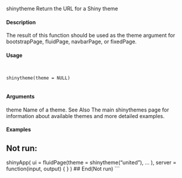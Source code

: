 shinytheme
Return the URL for a Shiny theme

#### Description

The result of this function should be used as the theme argument for bootstrapPage, fluidPage,
navbarPage, or fixedPage.

#### Usage
<pre><code>

shinytheme(theme = NULL)

</code></pre>
#### Arguments

theme
Name of a theme.
See Also
The main shinythemes page for information about available themes and more detailed examples.

#### Examples

## Not run:
shinyApp(
ui = fluidPage(theme = shinytheme("united"),
...
),
server = function(input, output) { }
)
## End(Not run)
```
